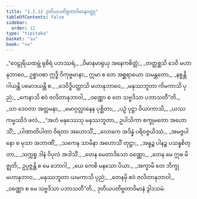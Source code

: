 ```yaml
---
title: "1.1.12 ဒုတိယပတိဗ္ဗတာဝိမာနဝတ္ထု"
tableOfContents: false
sidebar:
  order: 12
type: "tipitaka"
basket: "su"
book: "vv"
---
```



<DynamicBreadcrumb />

<Division number="101" book="vv" e="ch" v="19" p="14">

<Paragraph number="113" book="vv">
_“ဝေဠုရိယထမ္ဘံ ရုစိရံ ပဘဿရံ,_  
_ဝိမာနမာရုယှ အနေကစိတ္တံ;_  
_တတ္ထစ္ဆသိ ဒေဝိ မဟာနုဘာဝေ,_  
ဥစ္စာဝစာ ဣဒ္ဓိ ဝိကုဗ္ဗမာနာ;_  
ဣမာ စ တေ အစ္ဆရာယော သမန္တတော,_  
_နစ္စန္တိ ဂါယန္တိ ပမောဒယန္တိ စ._  

</Paragraph>

</Division>
<Division number="102" book="vv" e="ch" v="19" p="14">

<Paragraph number="114" type="verses" book="vv">
_ဒေဝိဒ္ဓိပတ္တာသိ မဟာနုဘာဝေ,_  
_မနုဿဘူတာ ကိမကာသိ ပုညံ;_  
_ကေနာသိ ဧဝံ ဇလိတာနုဘာဝါ,_  
_ဝဏ္ဏော စ တေ သဗ္ဗဒိသာ ပဘာသတီ”တိ._  

</Paragraph>

</Division>
<Division number="103" book="vv" e="ch" v="19" p="14">

<Paragraph number="115" type="verses" book="vv">
_သာ ဒေဝတာ အတ္တမနာ,_  
_မောဂ္ဂလ္လာနေန ပုစ္ဆိတာ;_  
_ပဉှံ ပုဋ္ဌာ ဝိယာကာသိ,_  
_ယဿ ကမ္မဿိဒံ ဖလံ._  

</Paragraph>

</Division>
<Division number="104" book="vv" e="ch" v="19" p="14">

<Paragraph number="116" type="verses" book="vv">
_“အဟံ မနုဿေသု မနုဿဘူတာ,_  
ဥပါသိကာ စက္ခုမတော အဟောသိံ;_  
_ပါဏာတိပါတာ ဝိရတာ အဟောသိံ,_  
_လောကေ အဒိန္နံ ပရိဝဇ္ဇယိဿံ._  

</Paragraph>

</Division>
<Division number="105" book="vv" e="ch" v="19" p="14">

<Paragraph number="117" type="verses" book="vv">
_အမဇ္ဇပါ နော စ မုသာ အဘာဏိံ,_  
_သကေန သာမိနာ အဟောသိံ တုဋ္ဌာ;_  
_အန္နဉ္စ ပါနဉ္စ ပသန္နစိတ္တာ,_  
_သက္ကစ္စ ဒါနံ ဝိပုလံ အဒါသိံ._  

</Paragraph>

</Division>
<Division number="106" book="vv" e="ch" v="19" p="14">

<Paragraph number="118" type="verses" book="vv">
_တေန မေတာဒိသော ဝဏ္ဏော,_  
_တေန မေ ဣဓ မိဇ္ဈတိ;_  
ဥပ္ပဇ္ဇန္တိ စ မေ ဘောဂါ,_  
_ယေ ကေစိ မနသော ပိယာ._  

</Paragraph>

</Division>
<Division number="107" book="vv" e="ch" v="19" p="14">

<Paragraph number="119" type="verses" book="vv">
_အက္ခာမိ တေ ဘိက္ခု မဟာနုဘာဝ,_  
_မနုဿဘူတာ ယမကာသိ ပုညံ;_  
_တေနမှိ ဧဝံ ဇလိတာနုဘာဝါ,_  
_ဝဏ္ဏော စ မေ သဗ္ဗဒိသာ ပဘာသတီ”တိ._  


</Paragraph>
</Division>

<Paragraph number="120" type="center" book="vv">
ဒုတိယပတိဗ္ဗတာဝိမာနံ ဒွါဒသမံ.
</Paragraph>